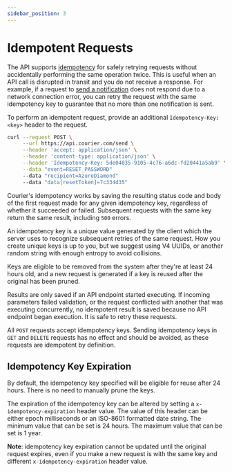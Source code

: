```yaml
---
sidebar_position: 3
---
```


# Idempotent Requests

The API supports [idempotency](https://en.wikipedia.org/wiki/Idempotence) for safely retrying requests without accidentally performing the same operation twice. This is useful when an API call is disrupted in transit and you do not receive a response. For example, if a request to [send a notification](./send/message) does not respond due to a network connection error, you can retry the request with the same idempotency key to guarantee that no more than one notification is sent.

To perform an idempotent request, provide an additional `Idempotency-Key: <key>` header to the request.

```bash title="cURL"
curl --request POST \
     --url https://api.courier.com/send \
     --header 'accept: application/json' \
     --header 'content-type: application/json' \
     --header 'Idempotency-Key: 5de04035-9105-4c76-a6dc-fd20441a5ab9' \
     --data "event=RESET_PASSWORD"
     --data "recipient=AzureDiamond"
     --data "data[resetToken]=7c334d35"
```

Courier's idempotency works by saving the resulting status code and body of the first request made for any given idempotency key, regardless of whether it succeeded or failed. Subsequent requests with the same key return the same result, including `500` errors.

An idempotency key is a unique value generated by the client which the server uses to recognize subsequent retries of the same request. How you create unique keys is up to you, but we suggest using V4 UUIDs, or another random string with enough entropy to avoid collisions.

Keys are eligible to be removed from the system after they're at least 24 hours old, and a new request is generated if a key is reused after the original has been pruned.

Results are only saved if an API endpoint started executing. If incoming parameters failed validation, or the request conflicted with another that was executing concurrently, no idempotent result is saved because no API endpoint began execution. It is safe to retry these requests.

All `POST` requests accept idempotency keys. Sending idempotency keys in `GET` and `DELETE` requests has no effect and should be avoided, as these requests are idempotent by definition.

## Idempotency Key Expiration

By default, the idempotency key specified will be eligible for reuse after 24 hours. There is no need to manually prune the keys.

The expiration of the idempotency key can be altered by setting a `x-idempotency-expiration` header value. The value of this header can be either epoch milliseconds or an ISO-8601 formatted date string. The minimum value that can be set is 24 hours. The maximum value that can be set is 1 year.

**Note**: idempotency key expiration cannot be updated until the original request expires, even if you make a new request is with the same key and different `x-idempotency-expiration` header value.

